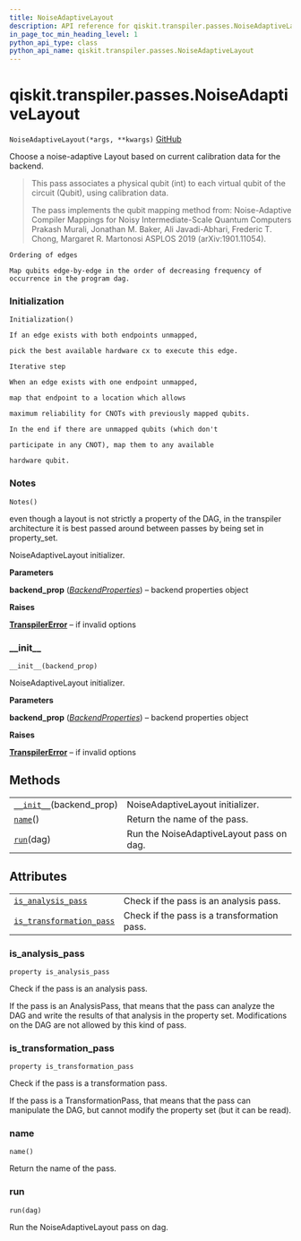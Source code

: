 ```yaml
---
title: NoiseAdaptiveLayout
description: API reference for qiskit.transpiler.passes.NoiseAdaptiveLayout
in_page_toc_min_heading_level: 1
python_api_type: class
python_api_name: qiskit.transpiler.passes.NoiseAdaptiveLayout
---
```


# qiskit.transpiler.passes.NoiseAdaptiveLayout

<span id="qiskit.transpiler.passes.NoiseAdaptiveLayout" />

`NoiseAdaptiveLayout(*args, **kwargs)` [GitHub](https://github.com/qiskit/qiskit/tree/stable/0.17/qiskit/transpiler/passes/layout/noise_adaptive_layout.py "view source code")

Choose a noise-adaptive Layout based on current calibration data for the backend.

> This pass associates a physical qubit (int) to each virtual qubit of the circuit (Qubit), using calibration data.
>
> The pass implements the qubit mapping method from: Noise-Adaptive Compiler Mappings for Noisy Intermediate-Scale Quantum Computers Prakash Murali, Jonathan M. Baker, Ali Javadi-Abhari, Frederic T. Chong, Margaret R. Martonosi ASPLOS 2019 (arXiv:1901.11054).

`Ordering of edges`

`Map qubits edge-by-edge in the order of decreasing frequency of occurrence in the program dag.`

### Initialization

<span id="qiskit.transpiler.passes.NoiseAdaptiveLayout.Initialization" />

`Initialization()`

`If an edge exists with both endpoints unmapped,`

`pick the best available hardware cx to execute this edge.`

`Iterative step`

`When an edge exists with one endpoint unmapped,`

`map that endpoint to a location which allows`

`maximum reliability for CNOTs with previously mapped qubits.`

`In the end if there are unmapped qubits (which don't`

`participate in any CNOT), map them to any available`

`hardware qubit.`

### Notes

<span id="qiskit.transpiler.passes.NoiseAdaptiveLayout.Notes" />

`Notes()`

even though a layout is not strictly a property of the DAG, in the transpiler architecture it is best passed around between passes by being set in property\_set.

NoiseAdaptiveLayout initializer.

**Parameters**

**backend\_prop** ([*BackendProperties*](qiskit.providers.models.BackendProperties "qiskit.providers.models.BackendProperties")) – backend properties object

**Raises**

[**TranspilerError**](qiskit.transpiler.TranspilerError "qiskit.transpiler.TranspilerError") – if invalid options

### \_\_init\_\_

<span id="qiskit.transpiler.passes.NoiseAdaptiveLayout.__init__" />

`__init__(backend_prop)`

NoiseAdaptiveLayout initializer.

**Parameters**

**backend\_prop** ([*BackendProperties*](qiskit.providers.models.BackendProperties "qiskit.providers.models.BackendProperties")) – backend properties object

**Raises**

[**TranspilerError**](qiskit.transpiler.TranspilerError "qiskit.transpiler.TranspilerError") – if invalid options

## Methods

|                                                                                                                                             |                                          |
| ------------------------------------------------------------------------------------------------------------------------------------------- | ---------------------------------------- |
| [`__init__`](#qiskit.transpiler.passes.NoiseAdaptiveLayout.__init__ "qiskit.transpiler.passes.NoiseAdaptiveLayout.__init__")(backend\_prop) | NoiseAdaptiveLayout initializer.         |
| [`name`](#qiskit.transpiler.passes.NoiseAdaptiveLayout.name "qiskit.transpiler.passes.NoiseAdaptiveLayout.name")()                          | Return the name of the pass.             |
| [`run`](#qiskit.transpiler.passes.NoiseAdaptiveLayout.run "qiskit.transpiler.passes.NoiseAdaptiveLayout.run")(dag)                          | Run the NoiseAdaptiveLayout pass on dag. |

## Attributes

|                                                                                                                                                                        |                                             |
| ---------------------------------------------------------------------------------------------------------------------------------------------------------------------- | ------------------------------------------- |
| [`is_analysis_pass`](#qiskit.transpiler.passes.NoiseAdaptiveLayout.is_analysis_pass "qiskit.transpiler.passes.NoiseAdaptiveLayout.is_analysis_pass")                   | Check if the pass is an analysis pass.      |
| [`is_transformation_pass`](#qiskit.transpiler.passes.NoiseAdaptiveLayout.is_transformation_pass "qiskit.transpiler.passes.NoiseAdaptiveLayout.is_transformation_pass") | Check if the pass is a transformation pass. |

### is\_analysis\_pass

<span id="qiskit.transpiler.passes.NoiseAdaptiveLayout.is_analysis_pass" />

`property is_analysis_pass`

Check if the pass is an analysis pass.

If the pass is an AnalysisPass, that means that the pass can analyze the DAG and write the results of that analysis in the property set. Modifications on the DAG are not allowed by this kind of pass.

### is\_transformation\_pass

<span id="qiskit.transpiler.passes.NoiseAdaptiveLayout.is_transformation_pass" />

`property is_transformation_pass`

Check if the pass is a transformation pass.

If the pass is a TransformationPass, that means that the pass can manipulate the DAG, but cannot modify the property set (but it can be read).

### name

<span id="qiskit.transpiler.passes.NoiseAdaptiveLayout.name" />

`name()`

Return the name of the pass.

### run

<span id="qiskit.transpiler.passes.NoiseAdaptiveLayout.run" />

`run(dag)`

Run the NoiseAdaptiveLayout pass on dag.

